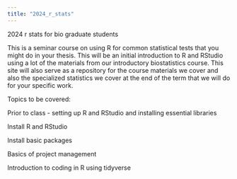 ```yaml
---
title: "2024_r_stats"
---
```


2024 r stats for bio graduate students

This is a seminar course on using R for common statistical tests that you might do in your thesis. This will be an initial introduction to R and RStudio using a lot of the materials from our introductory biostatistics course. This site will also serve as a repository for the course materials we cover and also the specialized statistics we cover at the end of the term that we will do for your specific work.

Topics to be covered:

Prior to class - setting up R and RStudio and installing essential libraries

Install R and RStudio

Install basic packages

Basics of project management

Introduction to coding in R using tidyverse
